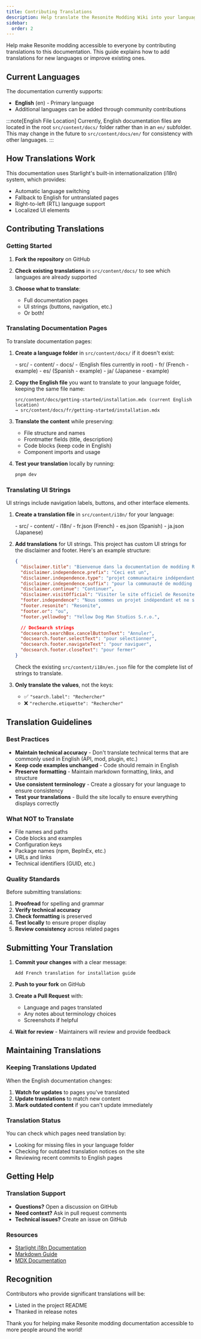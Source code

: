 ```yaml
---
title: Contributing Translations
description: Help translate the Resonite Modding Wiki into your language
sidebar:
  order: 2
---
```



Help make Resonite modding accessible to everyone by contributing translations to this documentation. This guide explains how to add translations for new languages or improve existing ones.

## Current Languages

The documentation currently supports:
- **English** (en) - Primary language
- Additional languages can be added through community contributions

:::note[English File Location]
Currently, English documentation files are located in the root `src/content/docs/` folder rather than in an `en/` subfolder. This may change in the future to `src/content/docs/en/` for consistency with other languages.
:::

## How Translations Work

This documentation uses Starlight's built-in internationalization (i18n) system, which provides:
- Automatic language switching
- Fallback to English for untranslated pages
- Right-to-left (RTL) language support
- Localized UI elements

## Contributing Translations

### Getting Started

<Steps>

1. **Fork the repository** on GitHub

2. **Check existing translations** in `src/content/docs/` to see which languages are already supported

3. **Choose what to translate**:
   - Full documentation pages
   - UI strings (buttons, navigation, etc.)
   - Or both!

</Steps>

### Translating Documentation Pages

To translate documentation pages:

<Steps>

1. **Create a language folder** in `src/content/docs/` if it doesn't exist:

   <FileTree>
   - src/
     - content/
       - docs/
         - (English files currently in root)
         - fr/ (French - example)
         - es/ (Spanish - example)
         - ja/ (Japanese - example)
   </FileTree>

2. **Copy the English file** you want to translate to your language folder, keeping the same file name:

   ```
   src/content/docs/getting-started/installation.mdx (current English location)
   → src/content/docs/fr/getting-started/installation.mdx
   ```

3. **Translate the content** while preserving:
   - File structure and names
   - Frontmatter fields (title, description)
   - Code blocks (keep code in English)
   - Component imports and usage

4. **Test your translation** locally by running:
   ```bash
   pnpm dev
   ```

</Steps>

### Translating UI Strings

UI strings include navigation labels, buttons, and other interface elements.

<Steps>

1. **Create a translation file** in `src/content/i18n/` for your language:

   <FileTree>
   - src/
     - content/
       - i18n/
         - fr.json (French)
         - es.json (Spanish)
         - ja.json (Japanese)
   </FileTree>

2. **Add translations** for UI strings. This project has custom UI strings for the disclaimer and footer. Here's an example structure:

   ```json title="src/content/i18n/fr.json"
   {
     "disclaimer.title": "Bienvenue dans la documentation de modding Resonite!",
     "disclaimer.independence.prefix": "Ceci est un",
     "disclaimer.independence.type": "projet communautaire indépendant",
     "disclaimer.independence.suffix": "pour la communauté de modding Resonite. Nous ne sommes pas affiliés avec",
     "disclaimer.continue": "Continuer",
     "disclaimer.visitOfficial": "Visiter le site officiel de Resonite",
     "footer.independence": "Nous sommes un projet indépendant et ne sommes pas affiliés avec",
     "footer.resonite": "Resonite",
     "footer.or": "ou",
     "footer.yellowdog": "Yellow Dog Man Studios S.r.o.",

     // DocSearch strings
     "docsearch.searchBox.cancelButtonText": "Annuler",
     "docsearch.footer.selectText": "pour sélectionner",
     "docsearch.footer.navigateText": "pour naviguer",
     "docsearch.footer.closeText": "pour fermer"
   }
   ```

   Check the existing `src/content/i18n/en.json` file for the complete list of strings to translate.

3. **Only translate the values**, not the keys:
   - ✅ `"search.label": "Rechercher"`
   - ❌ `"recherche.etiquette": "Rechercher"`

</Steps>

## Translation Guidelines

### Best Practices

- **Maintain technical accuracy** - Don't translate technical terms that are commonly used in English (API, mod, plugin, etc.)
- **Keep code examples unchanged** - Code should remain in English
- **Preserve formatting** - Maintain markdown formatting, links, and structure
- **Use consistent terminology** - Create a glossary for your language to ensure consistency
- **Test your translations** - Build the site locally to ensure everything displays correctly

### What NOT to Translate

- File names and paths
- Code blocks and examples
- Configuration keys
- Package names (npm, BepInEx, etc.)
- URLs and links
- Technical identifiers (GUID, etc.)

### Quality Standards

Before submitting translations:

1. **Proofread** for spelling and grammar
2. **Verify technical accuracy**
3. **Check formatting** is preserved
4. **Test locally** to ensure proper display
5. **Review consistency** across related pages

## Submitting Your Translation

<Steps>

1. **Commit your changes** with a clear message:
   ```
   Add French translation for installation guide
   ```

2. **Push to your fork** on GitHub

3. **Create a Pull Request** with:
   - Language and pages translated
   - Any notes about terminology choices
   - Screenshots if helpful

4. **Wait for review** - Maintainers will review and provide feedback

</Steps>

## Maintaining Translations

### Keeping Translations Updated

When the English documentation changes:

1. **Watch for updates** to pages you've translated
2. **Update translations** to match new content
3. **Mark outdated content** if you can't update immediately

### Translation Status

You can check which pages need translation by:
- Looking for missing files in your language folder
- Checking for outdated translation notices on the site
- Reviewing recent commits to English pages

## Getting Help

### Translation Support

- **Questions?** Open a discussion on GitHub
- **Need context?** Ask in pull request comments
- **Technical issues?** Create an issue on GitHub

### Resources

- [Starlight i18n Documentation](https://starlight.astro.build/guides/i18n/)
- [Markdown Guide](https://www.markdownguide.org/)
- [MDX Documentation](https://mdxjs.com/)

## Recognition

Contributors who provide significant translations will be:
- Listed in the project README
- Thanked in release notes

Thank you for helping make Resonite modding documentation accessible to more people around the world!

